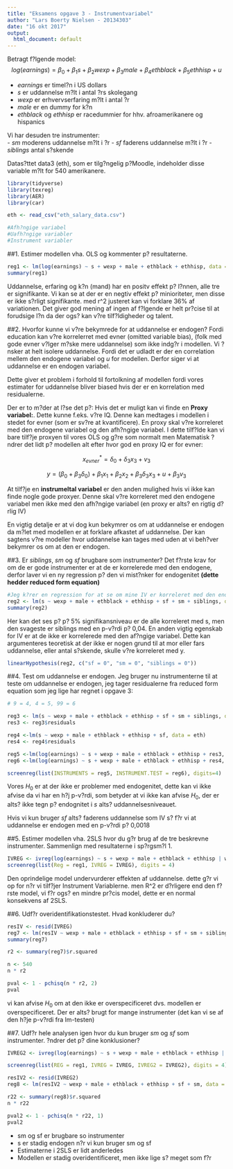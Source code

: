 ```yaml
---
title: "Eksamens opgave 3 - Instrumentvariabel"
author: "Lars Boerty Nielsen - 20134303"
date: "16 okt 2017"
output:
  html_document: default
---
```

Betragt f?lgende model:
$$log(earnings)=\beta_0+\beta_1s+\beta_2wexp+\beta_3male+\beta_4ethblack+\beta_5ethhisp+u$$
  
- $earnings$ er timel?n i US dollars
- $s$ er uddannelse m?lt i antal ?rs skolegang
- $wexp$ er erhvervserfaring m?lt i antal ?r
- $male$ er en dummy for k?n
- $ethblack$ og $ethhisp$ er racedummier for hhv. afroamerikanere og hispanics

Vi har desuden tre instrumenter:  
- $sm$ moderens uddannelse m?lt i ?r
- $sf$ faderens uddannelse m?lt i ?r 
- $siblings$ antal s?skende

Datas?ttet data3 (eth), som er tilg?ngelig p?Moodle, indeholder disse variable m?lt for
540 amerikanere.

```r
library(tidyverse)
library(texreg)
library(AER)
library(car)

eth <- read_csv("eth_salary_data.csv")

#Afh?ngige variabel
#Uafh?ngige variabler
#Instrument variabler
```


##1. Estimer modellen vha. OLS og kommenter p? resultaterne.
```r
reg1 <- lm(log(earnings) ~ s + wexp + male + ethblack + ethhisp, data = eth)
summary(reg1)
```
Uddannelse, erfaring og k?n (mand) har en positv effekt p? l?nnen, alle tre er signifikante. Vi kan se at der er en negtiv effekt p? minioriteter, men disse er ikke s?rligt signifikante. med r^2 justeret kan vi forklare 36% af variationen. Det giver god mening af ingen af f?lgende er helt pr?cise til at forudsige l?n da der ogs? kan v?re tilf?ldigheder og talent.


##2. Hvorfor kunne vi v?re bekymrede for at uddannelse er endogen?
Fordi education kan v?re korrelerret med evner (omitted variable bias), (folk med gode evner v?lger m?ske mere uddannelse) som ikke indg?r i modellen. Vi ?nsker at helt isolere uddannelse. Fordi det er udladt er der en correlation mellem den endogene variabel og $u$ for modellen. Derfor siger vi at uddannelse er en endogen variabel.

Dette giver et problem i forhold til fortolkning af modellen fordi vores estimater for uddannelse bliver biased hvis der er en korrelation med residualerne.

Der er to m?der at l?se det p?:
Hvis det er muligt kan vi finde en **Proxy variabel:**. Dette kunne f.eks. v?re IQ. Denne kan medtages i modellen i stedet for evner (som er sv?re at kvantificere). En proxy skal v?re korreleret med den endogene variabel og den afh?ngige variabel. I dette tilf?lde kan vi bare tilf?je proxyen til vores OLS og g?re som normalt men Matematisk ?ndrer det lidt p? modellen alt efter hvor god en proxy IQ er for evner: 

$$x_{evner}^*=\delta_0+\delta_3x_3+v_3$$

$$y=(\beta_0+\beta_3\delta_0)+\beta_1x_1+\beta_2x_2+\beta_3\delta_3x_3+u+\beta_3v_3$$

At tilf?je en **instrumeltal variabel** er den anden mulighed hvis vi ikke kan finde nogle gode proxyer. Denne skal v?re korreleret med den endogene variabel men ikke med den afh?ngige variabel (en proxy er alts? en rigtig d?rlig IV)

En vigtig detalje er at vi dog kun bekymrer os om at uddannelse er endogen da m?let med modellen er at forklare afkastet af uddannelse. Der kan sagtens v?re modeller hvor uddannelse kan tages med uden at vi beh?ver bekymrer os om at den er endogen.

\pagebreak

##3. Er $siblings$, $sm$ og $sf$ brugbare som instrumenter?
Det f?rste krav for om de er gode instrumenter er at de er korrelerede med den endogene, derfor laver vi en ny regression p? den vi mist?nker for endogenitet **(dette hedder reduced form equation)**
```r
#Jeg k?rer en regression for at se om mine IV er korreleret med den endogene $s$
reg2 <- lm(s ~ wexp + male + ethblack + ethhisp + sf + sm + siblings, data = eth)
summary(reg2)
```
Her kan det ses p? p? 5% signifikansniveau er de alle korreleret med s, men den svageste er siblings med en p-v?rdi p? 0,04. En anden vigtig egenskab for IV er at de ikke er korrelerede med den af?ngige variabel. Dette kan argumenteres teoretisk at der ikke er nogen grund til at mor eller fars uddannelse, eller antal s?skende, skulle v?re korreleret med y.

```r
linearHypothesis(reg2, c("sf = 0", "sm = 0", "siblings = 0"))
```

\pagebreak

##4. Test om uddannelse er endogen.
Jeg bruger nu instrumenterne til at teste om uddannelse er endogen, jeg tager residualerne fra reduced form equation som jeg lige har regnet i opgave 3:
```r
# 9 = 4, 4 = 5, 99 = 6

reg3 <- lm(s ~ wexp + male + ethblack + ethhisp + sf + sm + siblings, data = eth)
res3 <- reg3$residuals

reg4 <-lm(s ~ wexp + male + ethblack + ethhisp + sf, data = eth)
res4 <- reg4$residuals

reg5 <-lm(log(earnings) ~ s + wexp + male + ethblack + ethhisp + res3, data = eth)
reg6 <-lm(log(earnings) ~ s + wexp + male + ethblack + ethhisp + res4, data = eth)

screenreg(list(INSTRUMENTS = reg5, INSTRUMENT.TEST = reg6), digits=4)

```
Vores $H_0$ er at der ikke er problemer med endogenitet, dette kan vi ikke afvise da vi har en h?j p-v?rdi, som betyder at vi ikke kan afvise $H_0$, der er alts? ikke tegn p? endognitet i $s$ alts? uddannelsesniveauet.

Hvis vi kun bruger $sf$ alts? faderens uddannelse som IV s? f?r vi at uddannelse er endogen med en p-v?rdi p? 0,0018

\pagebreak

##5. Estimer modellen vha. 2SLS hvor du g?r brug af de tre beskrevne instrumenter. Sammenlign med resultaterne i sp?rgsm?l 1.

```r
IVREG <- ivreg(log(earnings) ~ s + wexp + male + ethblack + ethhisp | wexp + male + ethblack + ethhisp + sf + sm + siblings, data = eth)
screenreg(list(Reg = reg1, IVREG = IVREG), digits = 4)
```
Den oprindelige model undervurderer effekten af uddannelse. dette g?r vi op for n?r vi tilf?jer Instrument Variablerne. men R^2 er d?rligere end den f?rste model, vi f?r ogs? en mindre pr?cis model, dette er en normal konsekvens af 2SLS.

\pagebreak

##6. Udf?r overidentifikationstestet. Hvad konkluderer du?
```r
resIV <- resid(IVREG)
reg7 <- lm(resIV ~ wexp + male + ethblack + ethhisp + sf + sm + siblings, data = eth)
summary(reg7)

r2 <- summary(reg7)$r.squared

n <- 540
n * r2

pval <- 1 - pchisq(n * r2, 2)
pval
```
vi kan afvise $H_0$ om at den ikke er overspecificeret dvs. modellen er overspecificeret. Der er alts? brugt for mange instrumenter (det kan vi se af den h?je p-v?rdi fra lm-testen)

\pagebreak

##7. Udf?r hele analysen igen hvor du kun bruger $sm$ og $sf$ som instrumenter. ?ndrer det p? dine konklusioner?

```r
IVREG2 <- ivreg(log(earnings) ~ s + wexp + male + ethblack + ethhisp | wexp + male + ethblack + ethhisp + sf + sm, data = eth)

screenreg(list(REG = reg1, IVREG = IVREG, IVREG2 = IVREG2), digits = 4)

resIV2 <- resid(IVREG2)
reg8 <- lm(resIV2 ~ wexp + male + ethblack + ethhisp + sf + sm, data = eth)

r22 <- summary(reg8)$r.squared
n * r22

pval2 <- 1 - pchisq(n * r22, 1)
pval2
```
  
- sm og sf er brugbare so instrumenter
- s er stadig endogen n?r vi kun bruger sm og sf
- Estimaterne i 2SLS er lidt anderledes
- Modellen er stadig overidentificeret, men ikke lige s? meget som f?r



